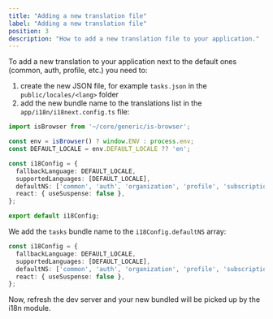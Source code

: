 ```yaml
---
title: "Adding a new translation file"
label: "Adding a new translation file"
position: 3
description: "How to add a new translation file to your application."
---
```


To add a new translation to your application next to the default ones (common, auth, profile, etc.) you need to:

1. create the new JSON file, for example `tasks.json` in the `public/locales/<lang>` folder
2. add the new bundle name to the translations list in the `app/i18n/i18next.config.ts` file:

```typescript
import isBrowser from '~/core/generic/is-browser';

const env = isBrowser() ? window.ENV : process.env;
const DEFAULT_LOCALE = env.DEFAULT_LOCALE ?? 'en';

const i18Config = {
  fallbackLanguage: DEFAULT_LOCALE,
  supportedLanguages: [DEFAULT_LOCALE],
  defaultNS: ['common', 'auth', 'organization', 'profile', 'subscription'],
  react: { useSuspense: false },
};

export default i18Config;

```

We add the `tasks` bundle name to the `i18Config.defaultNS` array:

```typescript {4}
const i18Config = {
  fallbackLanguage: DEFAULT_LOCALE,
  supportedLanguages: [DEFAULT_LOCALE],
  defaultNS: ['common', 'auth', 'organization', 'profile', 'subscription', 'tasks'],
  react: { useSuspense: false },
};
```

Now, refresh the dev server and your new bundled will be picked up by the i18n module.